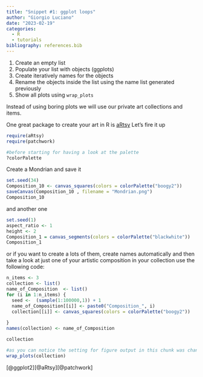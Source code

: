 ```yaml
---
title: "Snippet #1: ggplot loops"
author: "Giorgio Luciano"
date: "2023-02-19"
categories: 
  - R
  - tutorials
bibliography: references.bib
---
```


1.  Create an empty list
2.  Populate your list with objects (ggplots)
3.  Create iteratively names for the objects
4.  Rename the objects inside the list using the name list generated previously
5.  Show all plots using `wrap_plots`

Instead of using boring plots we will use our private art collections and items.

One great package to create your art in R is [aRtsy](https://CRAN.R-project.org/package=aRtsy) Let's fire it up

```r
require(aRtsy)
require(patchwork)
```

```r
#before starting for having a look at the palette 
?colorPalette
```

Create a Mondrian and save it

```r
set.seed(34)
Composition_10 <- canvas_squares(colors = colorPalette("boogy2"))
saveCanvas(Composition_10 , filename = "Mondrian.png")
Composition_10 
```

and another one

```r
set.seed(1)
aspect_ratio <- 1
height <- 2
Composition_1 = canvas_segments(colors = colorPalette("blackwhite"))
Composition_1 
```

or if you want to create a lots of them, create names automatically and then take a look at just one of your artistic composition in your collection use the following code:

```r

n_items <- 3
collection <- list()
name_of_Composition  <- list()
for (i in 1:n_items) {
  seed <-  (sample(1:100000,1)) + 1
  name_of_Composition[[i]] <- paste0("Composition_", i)
  collection[[i]] <- canvas_squares(colors = colorPalette("boogy2"))
  
}
names(collection) <- name_of_Composition

collection

```

```r
#as you can notice the setting for figure output in this chunk was changed in order to showplots with a rato of 3:1
wrap_plots(collection)
```

[@ggplot2][@aRtsy][@patchwork]
